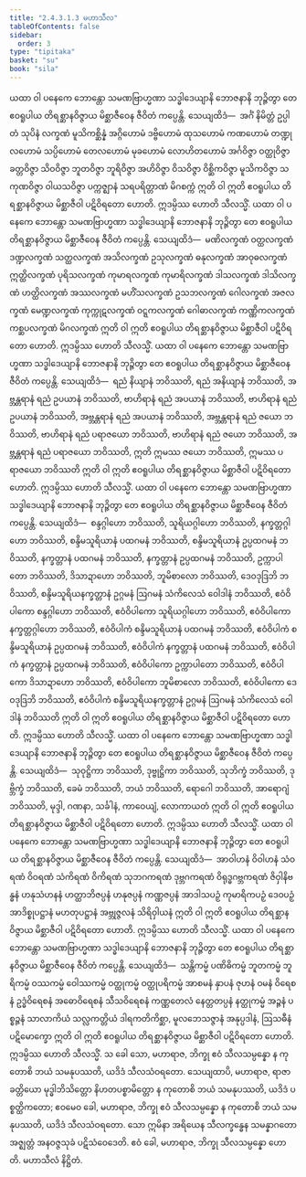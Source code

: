 ```yaml
---
title: "2.4.3.1.3 မဟာသီလ"
tableOfContents: false
sidebar:
  order: 3
type: "tipitaka"
basket: "su"
book: "sila"
---
```



<DynamicBreadcrumb />

<Division number="205" book="sila">

<Paragraph number="295" book="sila">
ယထာ ဝါ ပနေကေ ဘောန္တော သမဏဗြာဟ္မဏာ သဒ္ဓါဒေယျာနိ ဘောဇနာနိ ဘုဉ္ဇိတွာ တေ ဧဝရူပါယ တိရစ္ဆာနဝိဇ္ဇာယ မိစ္ဆာဇီဝေန ဇီဝိတံ ကပ္ပေန္တိ. သေယျထိဒံ—  အင်္ဂံ နိမိတ္တံ ဥပ္ပါတံ သုပိနံ လက္ခဏံ မူသိကစ္ဆိန္နံ အဂ္ဂိဟောမံ ဒဗ္ဗိဟောမံ ထုသဟောမံ ကဏဟောမံ တဏ္ဍုလဟောမံ သပ္ပိဟောမံ တေလဟောမံ မုခဟောမံ လောဟိတဟောမံ အင်္ဂဝိဇ္ဇာ ဝတ္ထုဝိဇ္ဇာ ခတ္တဝိဇ္ဇာ သိဝဝိဇ္ဇာ ဘူတဝိဇ္ဇာ ဘူရိဝိဇ္ဇာ အဟိဝိဇ္ဇာ ဝိသဝိဇ္ဇာ ဝိစ္ဆိကဝိဇ္ဇာ မူသိကဝိဇ္ဇာ သကုဏဝိဇ္ဇာ ဝါယသဝိဇ္ဇာ ပက္ကဇ္ဈာနံ သရပရိတ္တာဏံ မိဂစက္ကံ ဣတိ ဝါ ဣတိ ဧဝရူပါယ တိရစ္ဆာနဝိဇ္ဇာယ မိစ္ဆာဇီဝါ ပဋိဝိရတော ဟောတိ. ဣဒမ္ပိဿ ဟောတိ သီလသ္မိံ.
</Paragraph>

</Division>
<Division number="206" book="sila">

<Paragraph number="296" book="sila">
ယထာ ဝါ ပနေကေ ဘောန္တော သမဏဗြာဟ္မဏာ သဒ္ဓါဒေယျာနိ ဘောဇနာနိ ဘုဉ္ဇိတွာ တေ ဧဝရူပါယ တိရစ္ဆာနဝိဇ္ဇာယ မိစ္ဆာဇီဝေန ဇီဝိတံ ကပ္ပေန္တိ. သေယျထိဒံ—  မဏိလက္ခဏံ ဝတ္ထလက္ခဏံ ဒဏ္ဍလက္ခဏံ သတ္ထလက္ခဏံ အသိလက္ခဏံ ဥသုလက္ခဏံ ဓနုလက္ခဏံ အာဝုဓလက္ခဏံ ဣတ္ထိလက္ခဏံ ပုရိသလက္ခဏံ ကုမာရလက္ခဏံ ကုမာရိလက္ခဏံ ဒါသလက္ခဏံ ဒါသိလက္ခဏံ ဟတ္ထိလက္ခဏံ အဿလက္ခဏံ မဟိံသလက္ခဏံ ဥသဘလက္ခဏံ ဂေါလက္ခဏံ အဇလက္ခဏံ မေဏ္ဍလက္ခဏံ ကုက္ကုဋလက္ခဏံ ဝဋ္ဋကလက္ခဏံ ဂေါဓာလက္ခဏံ ကဏ္ဏိကလက္ခဏံ ကစ္ဆပလက္ခဏံ မိဂလက္ခဏံ ဣတိ ဝါ ဣတိ ဧဝရူပါယ တိရစ္ဆာနဝိဇ္ဇာယ မိစ္ဆာဇီဝါ ပဋိဝိရတော ဟောတိ. ဣဒမ္ပိဿ ဟောတိ သီလသ္မိံ.
</Paragraph>

</Division>
<Division number="207" book="sila">

<Paragraph number="297" book="sila">
ယထာ ဝါ ပနေကေ ဘောန္တော သမဏဗြာဟ္မဏာ သဒ္ဓါဒေယျာနိ ဘောဇနာနိ ဘုဉ္ဇိတွာ တေ ဧဝရူပါယ တိရစ္ဆာနဝိဇ္ဇာယ မိစ္ဆာဇီဝေန ဇီဝိတံ ကပ္ပေန္တိ. သေယျထိဒံ—  ရညံ နိယျာနံ ဘဝိဿတိ, ရညံ အနိယျာနံ ဘဝိဿတိ, အဗ္ဘန္တရာနံ ရညံ ဥပယာနံ ဘဝိဿတိ, ဗာဟိရာနံ ရညံ အပယာနံ ဘဝိဿတိ, ဗာဟိရာနံ ရညံ ဥပယာနံ ဘဝိဿတိ, အဗ္ဘန္တရာနံ ရညံ အပယာနံ ဘဝိဿတိ, အဗ္ဘန္တရာနံ ရညံ ဇယော ဘဝိဿတိ, ဗာဟိရာနံ ရညံ ပရာဇယော ဘဝိဿတိ, ဗာဟိရာနံ ရညံ ဇယော ဘဝိဿတိ, အဗ္ဘန္တရာနံ ရညံ ပရာဇယော ဘဝိဿတိ, ဣတိ ဣမဿ ဇယော ဘဝိဿတိ, ဣမဿ ပရာဇယော ဘဝိဿတိ ဣတိ ဝါ ဣတိ ဧဝရူပါယ တိရစ္ဆာနဝိဇ္ဇာယ မိစ္ဆာဇီဝါ ပဋိဝိရတော ဟောတိ. ဣဒမ္ပိဿ ဟောတိ သီလသ္မိံ.
</Paragraph>

</Division>
<Division number="208" book="sila">

<Paragraph number="298" book="sila">
ယထာ ဝါ ပနေကေ ဘောန္တော သမဏဗြာဟ္မဏာ သဒ္ဓါဒေယျာနိ ဘောဇနာနိ ဘုဉ္ဇိတွာ တေ ဧဝရူပါယ တိရစ္ဆာနဝိဇ္ဇာယ မိစ္ဆာဇီဝေန ဇီဝိတံ ကပ္ပေန္တိ. သေယျထိဒံ—  စန္ဒဂ္ဂါဟော ဘဝိဿတိ, သူရိယဂ္ဂါဟော ဘဝိဿတိ, နက္ခတ္တဂ္ဂါဟော ဘဝိဿတိ, စန္ဒိမသူရိယာနံ ပထဂမနံ ဘဝိဿတိ, စန္ဒိမသူရိယာနံ ဥပ္ပထဂမနံ ဘဝိဿတိ, နက္ခတ္တာနံ ပထဂမနံ ဘဝိဿတိ, နက္ခတ္တာနံ ဥပ္ပထဂမနံ ဘဝိဿတိ, ဥက္ကာပါတော ဘဝိဿတိ, ဒိသာဍာဟော ဘဝိဿတိ, ဘူမိစာလော ဘဝိဿတိ, ဒေဝဒုဒြဘိ ဘဝိဿတိ, စန္ဒိမသူရိယနက္ခတ္တာနံ ဥဂ္ဂမနံ ဩဂမနံ သံကိလေသံ ဝေါဒါနံ ဘဝိဿတိ, ဧဝံဝိပါကော စန္ဒဂ္ဂါဟော ဘဝိဿတိ, ဧဝံဝိပါကော သူရိယဂ္ဂါဟော ဘဝိဿတိ, ဧဝံဝိပါကော နက္ခတ္တဂ္ဂါဟော ဘဝိဿတိ, ဧဝံဝိပါကံ စန္ဒိမသူရိယာနံ ပထဂမနံ ဘဝိဿတိ, ဧဝံဝိပါကံ စန္ဒိမသူရိယာနံ ဥပ္ပထဂမနံ ဘဝိဿတိ, ဧဝံဝိပါကံ နက္ခတ္တာနံ ပထဂမနံ ဘဝိဿတိ, ဧဝံဝိပါကံ နက္ခတ္တာနံ ဥပ္ပထဂမနံ ဘဝိဿတိ, ဧဝံဝိပါကော ဥက္ကာပါတော ဘဝိဿတိ, ဧဝံဝိပါကော ဒိသာဍာဟော ဘဝိဿတိ, ဧဝံဝိပါကော ဘူမိစာလော ဘဝိဿတိ, ဧဝံဝိပါကော ဒေဝဒုဒြဘိ ဘဝိဿတိ, ဧဝံဝိပါကံ စန္ဒိမသူရိယနက္ခတ္တာနံ ဥဂ္ဂမနံ ဩဂမနံ သံကိလေသံ ဝေါဒါနံ ဘဝိဿတိ ဣတိ ဝါ ဣတိ ဧဝရူပါယ တိရစ္ဆာနဝိဇ္ဇာယ မိစ္ဆာဇီဝါ ပဋိဝိရတော ဟောတိ. ဣဒမ္ပိဿ ဟောတိ သီလသ္မိံ.
</Paragraph>

</Division>
<Division number="209" book="sila">

<Paragraph number="299" book="sila">
ယထာ ဝါ ပနေကေ ဘောန္တော သမဏဗြာဟ္မဏာ သဒ္ဓါဒေယျာနိ ဘောဇနာနိ ဘုဉ္ဇိတွာ တေ ဧဝရူပါယ တိရစ္ဆာနဝိဇ္ဇာယ မိစ္ဆာဇီဝေန ဇီဝိတံ ကပ္ပေန္တိ. သေယျထိဒံ—  သုဝုဋ္ဌိကာ ဘဝိဿတိ, ဒုဗ္ဗုဋ္ဌိကာ ဘဝိဿတိ, သုဘိက္ခံ ဘဝိဿတိ, ဒုဗ္ဘိက္ခံ ဘဝိဿတိ, ခေမံ ဘဝိဿတိ, ဘယံ ဘဝိဿတိ, ရောဂေါ ဘဝိဿတိ, အာရောဂျံ ဘဝိဿတိ, မုဒ္ဒါ, ဂဏနာ, သင်္ခါနံ, ကာဝေယျံ, လောကာယတံ ဣတိ ဝါ ဣတိ ဧဝရူပါယ တိရစ္ဆာနဝိဇ္ဇာယ မိစ္ဆာဇီဝါ ပဋိဝိရတော ဟောတိ. ဣဒမ္ပိဿ ဟောတိ သီလသ္မိံ.
</Paragraph>

</Division>
<Division number="210" book="sila">

<Paragraph number="300" book="sila">
ယထာ ဝါ ပနေကေ ဘောန္တော သမဏဗြာဟ္မဏာ သဒ္ဓါဒေယျာနိ ဘောဇနာနိ ဘုဉ္ဇိတွာ တေ ဧဝရူပါယ တိရစ္ဆာနဝိဇ္ဇာယ မိစ္ဆာဇီဝေန ဇီဝိတံ ကပ္ပေန္တိ. သေယျထိဒံ—  အာဝါဟနံ ဝိဝါဟနံ သံဝရဏံ ဝိဝရဏံ သံကိရဏံ ဝိကိရဏံ သုဘဂကရဏံ ဒုဗ္ဘဂကရဏံ ဝိရုဒ္ဓဂဗ္ဘကရဏံ ဇိဝှါနိဗန္ဓနံ ဟနုသံဟနနံ ဟတ္ထာဘိဇပ္ပနံ ဟနုဇပ္ပနံ ကဏ္ဏဇပ္ပနံ အာဒါသပဉှံ ကုမာရိကပဉှံ ဒေဝပဉှံ အာဒိစ္စုပဋ္ဌာနံ မဟတုပဋ္ဌာနံ အဗ္ဘုဇ္ဇလနံ သိရိဝှါယနံ ဣတိ ဝါ ဣတိ ဧဝရူပါယ တိရစ္ဆာနဝိဇ္ဇာယ မိစ္ဆာဇီဝါ ပဋိဝိရတော ဟောတိ. ဣဒမ္ပိဿ ဟောတိ သီလသ္မိံ.
</Paragraph>

</Division>
<Division number="211" book="sila">

<Paragraph number="301" book="sila">
ယထာ ဝါ ပနေကေ ဘောန္တော သမဏဗြာဟ္မဏာ သဒ္ဓါဒေယျာနိ ဘောဇနာနိ ဘုဉ္ဇိတွာ တေ ဧဝရူပါယ တိရစ္ဆာနဝိဇ္ဇာယ မိစ္ဆာဇီဝေန ဇီဝိတံ ကပ္ပေန္တိ. သေယျထိဒံ—  သန္တိကမ္မံ ပဏိဓိကမ္မံ ဘူတကမ္မံ ဘူရိကမ္မံ ဝဿကမ္မံ ဝေါဿကမ္မံ ဝတ္ထုကမ္မံ ဝတ္ထုပရိကမ္မံ အာစမနံ နှာပနံ ဇုဟနံ ဝမနံ ဝိရေစနံ ဥဒ္ဓံဝိရေစနံ အဓောဝိရေစနံ သီသဝိရေစနံ ကဏ္ဏတေလံ နေတ္တတပ္ပနံ နတ္ထုကမ္မံ အဉ္ဇနံ ပစ္စဉ္ဇနံ သာလာကိယံ သလ္လကတ္တိယံ ဒါရကတိကိစ္ဆာ, မူလဘေသဇ္ဇာနံ အနုပ္ပဒါနံ, ဩသဓီနံ ပဋိမောက္ခော ဣတိ ဝါ ဣတိ ဧဝရူပါယ တိရစ္ဆာနဝိဇ္ဇာယ မိစ္ဆာဇီဝါ ပဋိဝိရတော ဟောတိ. ဣဒမ္ပိဿ ဟောတိ သီလသ္မိံ.
</Paragraph>

</Division>
<Division number="212" book="sila">

<Paragraph number="302" book="sila">
သ ခေါ သော, မဟာရာဇ, ဘိက္ခု ဧဝံ သီလသမ္ပန္နော န ကုတောစိ ဘယံ သမနုပဿတိ, ယဒိဒံ သီလသံဝရတော. သေယျထာပိ, မဟာရာဇ, ရာဇာ ခတ္တိယော မုဒ္ဓါဘိသိတ္တော နိဟတပစ္စာမိတ္တော န ကုတောစိ ဘယံ သမနုပဿတိ, ယဒိဒံ ပစ္စတ္ထိကတော; ဧဝမေဝ ခေါ, မဟာရာဇ, ဘိက္ခု ဧဝံ သီလသမ္ပန္နော န ကုတောစိ ဘယံ သမနုပဿတိ, ယဒိဒံ သီလသံဝရတော. သော ဣမိနာ အရိယေန သီလက္ခန္ဓေန သမန္နာဂတော အဇ္ဈတ္တံ အနဝဇ္ဇသုခံ ပဋိသံဝေဒေတိ. ဧဝံ ခေါ, မဟာရာဇ, ဘိက္ခု သီလသမ္ပန္နော ဟောတိ.

</Paragraph>
</Division>

<Paragraph number="303" type="center" book="sila">
မဟာသီလံ နိဋ္ဌိတံ.
</Paragraph>